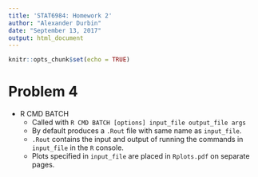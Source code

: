 ```yaml
---
title: 'STAT6984: Homework 2'
author: "Alexander Durbin"
date: "September 13, 2017"
output: html_document
---
```


```r
knitr::opts_chunk$set(echo = TRUE)
```

# Problem 4

- R CMD BATCH
    - Called with `R CMD BATCH [options] input_file output_file args`
    - By default produces a `.Rout` file with same name as `input_file`.
    - `.Rout` contains the input and output of running the commands in `input_file` in the `R` console.
    - Plots specified in `input_file` are placed in `Rplots.pdf` on separate pages.